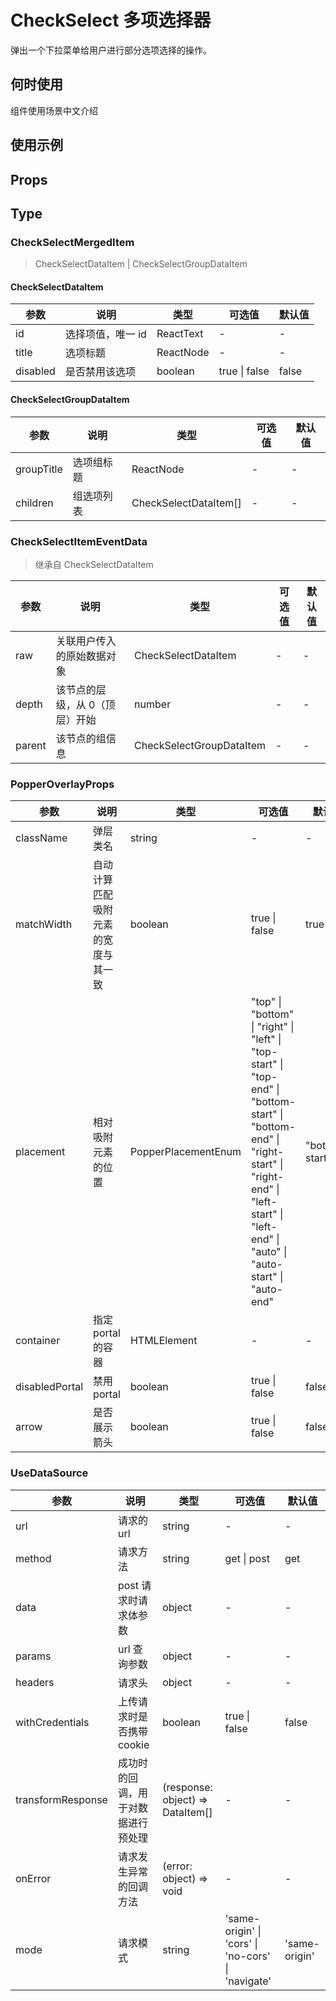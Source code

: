 # CheckSelect 多项选择器

弹出一个下拉菜单给用户进行部分选项选择的操作。

## 何时使用

组件使用场景中文介绍

## 使用示例

<!-- Inject Stories -->

## Props

<!-- Inject Props -->

## Type

### CheckSelectMergedItem

> CheckSelectDataItem | CheckSelectGroupDataItem

#### CheckSelectDataItem

| 参数     | 说明              | 类型      | 可选值        | 默认值 |
| -------- | ----------------- | --------- | ------------- | ------ |
| id       | 选择项值，唯一 id | ReactText | -             | -      |
| title    | 选项标题          | ReactNode | -             | -      |
| disabled | 是否禁用该选项    | boolean   | true \| false | false  |

#### CheckSelectGroupDataItem

| 参数       | 说明       | 类型                  | 可选值 | 默认值 |
| ---------- | ---------- | --------------------- | ------ | ------ |
| groupTitle | 选项组标题 | ReactNode             | -      | -      |
| children   | 组选项列表 | CheckSelectDataItem[] | -      | -      |

### CheckSelectItemEventData

> 继承自 CheckSelectDataItem

| 参数   | 说明                           | 类型                     | 可选值 | 默认值 |
| ------ | ------------------------------ | ------------------------ | ------ | ------ |
| raw    | 关联用户传入的原始数据对象     | CheckSelectDataItem      | -      | -      |
| depth  | 该节点的层级，从 0（顶层）开始 | number                   | -      | -      |
| parent | 该节点的组信息                 | CheckSelectGroupDataItem | -      | -      |

### PopperOverlayProps

| 参数           | 说明                               | 类型                | 可选值                                                                                                                                                                                                     | 默认值         |
| -------------- | ---------------------------------- | ------------------- | ---------------------------------------------------------------------------------------------------------------------------------------------------------------------------------------------------------- | -------------- |
| className      | 弹层类名                           | string              | -                                                                                                                                                                                                          | -              |
| matchWidth     | 自动计算匹配吸附元素的宽度与其一致 | boolean             | true \| false                                                                                                                                                                                              | true           |
| placement      | 相对吸附元素的位置                 | PopperPlacementEnum | "top" \| "bottom" \| "right" \| "left" \| "top-start" \| "top-end" \| "bottom-start" \| "bottom-end" \| "right-start" \| "right-end" \| "left-start" \| "left-end" \| "auto" \| "auto-start" \| "auto-end" | "bottom-start" |
| container      | 指定 portal 的容器                 | HTMLElement         | -                                                                                                                                                                                                          | -              |
| disabledPortal | 禁用 portal                        | boolean             | true \| false                                                                                                                                                                                              | false          |
| arrow          | 是否展示箭头                       | boolean             | true \| false                                                                                                                                                                                              | false          |

### UseDataSource

| 参数              | 说明                               | 类型                             | 可选值                                             | 默认值        |
| ----------------- | ---------------------------------- | -------------------------------- | -------------------------------------------------- | ------------- |
| url               | 请求的 url                         | string                           | -                                                  | -             |
| method            | 请求方法                           | string                           | get \| post                                        | get           |
| data              | post 请求时请求体参数              | object                           | -                                                  | -             |
| params            | url 查询参数                       | object                           | -                                                  | -             |
| headers           | 请求头                             | object                           | -                                                  | -             |
| withCredentials   | 上传请求时是否携带 cookie          | boolean                          | true \| false                                      | false         |
| transformResponse | 成功时的回调，用于对数据进行预处理 | (response: object) => DataItem[] | -                                                  | -             |
| onError           | 请求发生异常的回调方法             | (error: object) => void          | -                                                  | -             |
| mode              | 请求模式                           | string                           | 'same-origin' \| 'cors' \| 'no-cors' \| 'navigate' | 'same-origin' |
